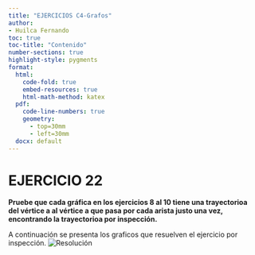 ```yaml
---
title: "EJERCICIOS C4-Grafos"
author:
- Huilca Fernando
toc: true
toc-title: "Contenido"
number-sections: true   
highlight-style: pygments
format:
  html:
    code-fold: true
    embed-resources: true
    html-math-method: katex
  pdf:
    code-line-numbers: true
    geometry: 
      - top=30mm
      - left=30mm
  docx: default
---
```


# EJERCICIO 22

**Pruebe que cada gráfica en los ejercicios 8 al 10 tiene una trayectorioa del vértice a al vértice a que pasa por cada arista justo una vez, encontrando la trayectorioa por inspección.**

A continuación se presenta los graficos que resuelven el ejercicio por inspección. 
![Resolución](https://imgur.com/AKP4wcy)
